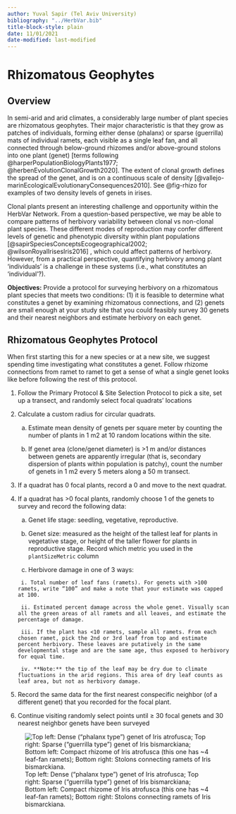 ```yaml
---
author: Yuval Sapir (Tel Aviv University)
bibliography: "../HerbVar.bib"
title-block-style: plain
date: 11/01/2021
date-modified: last-modified
---
```


# Rhizomatous Geophytes {#sec-rhizo}

## Overview



In semi-arid and arid climates, a considerably large number of plant species are rhizomatous geophytes. Their major characteristic is that they grow as patches of individuals, forming either dense (phalanx) or sparse (guerrilla) mats of individual ramets, each visible as a single leaf fan, and all connected through below-ground rhizomes and/or above-ground stolons into one plant (genet) [terms following @harperPopulationBiologyPlants1977; @herbenEvolutionClonalGrowth2020]. The extent of clonal growth defines the spread of the genet, and is on a continuous scale of density [@vallejo-marinEcologicalEvolutionaryConsequences2010]. See @fig-rhizo for examples of two density levels of genets in irises.

Clonal plants present an interesting challenge and opportunity within the HerbVar Network. From a question-based perspective, we may be able to compare patterns of herbivory variability between clonal vs non-clonal plant species. These different modes of reproduction may confer different levels of genetic and phenotypic diversity within plant populations [@sapirSpeciesConceptsEcogeographical2002; @wilsonRoyalIrisesIris2016] , which could affect patterns of herbivory. However, from a practical perspective, quantifying herbivory among plant ‘individuals’ is a challenge in these systems (i.e., what constitutes an ‘individual’?). 

**Objectives:** Provide a protocol for surveying herbivory on a rhizomatous plant species that meets two conditions: (1) it is feasible to determine what constitutes a genet by examining rhizomatous connections, and (2) genets are small enough at your study site that you could feasibly survey 30 genets and their nearest neighbors and estimate herbivory on each genet.

## Rhizomatous Geophytes Protocol

When first starting this for a new species or at a new site, we suggest spending time investigating what constitutes a genet. Follow rhizome connections from ramet to ramet to get a sense of what a single genet looks like before following the rest of this protocol.

1. Follow the Primary Protocol & Site Selection Protocol to pick a site, set up a transect, and randomly select focal quadrats’ locations

2. Calculate a custom radius for circular quadrats. 

      a. Estimate mean density of genets per square meter by counting the number of plants in 1 m2 at 10 random locations within the site. 
    
      b. If genet area (clone/genet diameter) is >1 m and/or distances between genets are apparently irregular (that is, secondary dispersion of plants within population is patchy), count the number of genets in 1 m2 every 5 meters along a 50 m transect.
  
3. If a quadrat has 0 focal plants, record a 0 and move to the next quadrat. 

4. If a quadrat has >0 focal plants, randomly choose 1 of the genets to survey and record the following data:
  
      a. Genet life stage: seedling, vegetative, reproductive. 
    
      b. Genet size: measured as the height of the tallest leaf for plants in vegetative stage, or height of the taller flower for plants in reproductive stage. Record which metric you used in the `plantSizeMetric` column
  
      c. Herbivore damage in one of 3 ways:  
      
      
        i. Total number of leaf fans (ramets). For genets with >100 ramets, write “100” and make a note that your estimate was capped at 100.
        
        ii. Estimated percent damage across the whole genet. Visually scan all the green areas of all ramets and all leaves, and estimate the percentage of damage.
        
        iii. If the plant has <10 ramets, sample all ramets. From each chosen ramet, pick the 2nd or 3rd leaf from top and estimate percent herbivory. These leaves are putatively in the same developmental stage and are the same age, thus exposed to herbivory for equal time.
        
        iv. **Note:** the tip of the leaf may be dry due to climate fluctuations in the arid regions. This area of dry leaf counts as leaf area, but not as herbivory damage. 

5. Record the same data for the first nearest conspecific neighbor (of a different genet) that you recorded for the focal plant.

6. Continue visiting randomly select points until ≥ 30 focal genets and 30 nearest neighbor genets have been surveyed




![Top left: Dense (“phalanx type”) genet of Iris atrofusca; Top right: Sparse (“guerrilla type”) genet of Iris bismarckiana; Bottom left: Compact rhizome of Iris atrofusca (this one has ~4 leaf-fan ramets); Bottom right: Stolons connecting ramets of Iris bismarckiana.](images/img18.png){#fig-rhizo fig-scap="Rhizomatous geophyte growth forms"}





<!-- ### References -->

<!-- Harper, J. L. 1977. Population Biology of Plants. Academic Press, London. -->

<!-- Herben, T., and J. Klimešová. 2020. Evolution of clonal growth forms in angiosperms. New Phytologist 225:999-1010. -->

<!-- Not cited in document, EMB inserted where looked relevant -->
<!-- Sapir, Y., and A. Shmida. 2002. Species concepts and ecogeographical divergence of Oncocyclus irises. Israel Journal of Plant Sciences 50:S119-S127. -->

<!-- Vallejo-Marin, M., M. E. Dorken, and S. C. H. Barrett. 2010. The Ecological and Evolutionary Consequences of Clonality for Plant Mating. Annual Review of Ecology, Evolution and Systematics 41:193-213. -->

<!-- Not cited in document, EMB inserted where looked relevant -->
<!-- Wilson, C. A., J. Padiernos, and Y. Sapir. 2016. The royal irises (Iris subg. Iris sect. Oncocyclus): Plastid and low-copy nuclear data contribute to an understanding of their phylogenetic relationships. Taxon 65:35-46. -->
